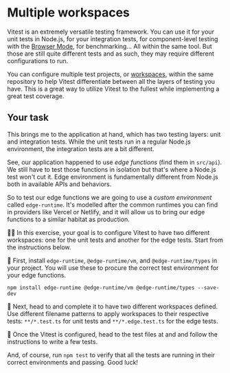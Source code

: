 # Multiple workspaces

<EpicVideo url="https://www.epicweb.dev/workshops/advanced-vitest-patterns/setup/01-02-problem" />

Vitest is an extremely versatile testing framework. You can use it for your unit tests in Node.js, for your integration tests, for component-level testing with the [Browser Mode](https://vitest.dev/guide/browser/), for benchmarking... All within the same tool. But those are still quite different tests and as such, they may require different configurations to run.

You can configure multiple test projects, or [workspaces](https://vitest.dev/guide/workspace.html#defining-a-workspace), within the same repository to help Vitest differentiate between all the layers of testing you have. This is a great way to utilize Vitest to the fullest while implementing a great test coverage.

## Your task

This brings me to the application at hand, which has two testing layers: unit and integration tests. While the unit tests run in a regular Node.js environment, the integration tests are a bit different.

See, our application happened to use _edge functions_ (find them in `src/api`). We still have to test those functions in isolation but that's where a Node.js test won't cut it. Edge environment is fundamentally different from Node.js both in available APIs and behaviors.

So to test our edge functions we are going to use a _custom environment_ called `edge-runtime`. It's modelled after the common runtimes you can find in providers like Vercel or Netlify, and it will allow us to bring our edge functions to a similar habitat as production.

👨‍💼 In this exercise, your goal is to configure Vitest to have two different workspaces: one for the unit tests and another for the edge tests. Start from the instructions below.

🐨 First, install `edge-runtime`, `@edge-runtime/vm`, and `@edge-runtime/types` in your project. You will use these to procure the correct test environment for your edge functions.

```
npm install edge-runtime @edge-runtime/vm @edge-runtime/types --save-dev
```

🐨 Next, head to <InlineFile file="vitest.config.ts" /> and complete it to have two different workspaces defined. Use different filename patterns to apply workspaces to their respective tests: `**/*.test.ts` for unit tests and `**/*.edge.test.ts` for the edge tests.

🐨 Once the Vitest is configured, head to the test files at <InlineFile file="src/slugify.test.ts" /> and <InlineFile file="src/api/handler.edge.test.ts" /> and follow the instructions to write a few tests.

And, of course, run `npm test` to verify that all the tests are running in their correct environments and passing. Good luck!
